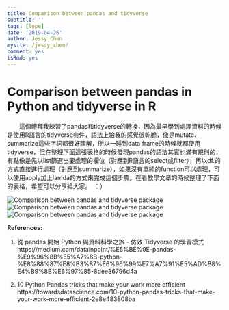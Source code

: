 ```yaml
---
title: Comparison between pandas and tidyverse
subtitle: ''
tags: [lope]
date: '2019-04-26'
author: Jessy Chen
mysite: /jessy_chen/
comment: yes
isRmd: yes
---
```


# Comparison between pandas in Python and tidyverse in R

　　這個禮拜我練習了pandas和tidyverse的轉換，因為最早學到處理資料的時候是使用R語言的tidyverse套件，語法上給我的感覺很乾脆，像是mutate、summarize這些字詞都很好理解，所以一碰到data frame的時候就都使用tidyverse，但在整理下面這張表格的時候發現pandas的語法其實也滿有規則的，有點像是先以list篩選出要處理的欄位（對應到R語言的select或filter），再以df.<function>的方式直接進行處理（對應到summarize），如果沒有單純的function可以處理，可以使用apply加上lamda的方式來完成這個步驟。在看教學文章的時候整理了下面的表格，希望可以分享給大家。　：）

![Comparison between pandas and tidyverse package](1.jpg)
![Comparison between pandas and tidyverse package](2.jpg)
![Comparison between pandas and tidyverse package](3.jpg)

<b>References:</b></br>

1. 從 pandas 開始 Python 與資料科學之旅 - 仿效 Tidyverse 的學習模式</br>
https://medium.com/datainpoint/%E5%BE%9E-pandas-%E9%96%8B%E5%A7%8B-python-%E8%88%87%E8%B3%87%E6%96%99%E7%A7%91%E5%AD%B8%E4%B9%8B%E6%97%85-8dee36796d4a

2. 10 Python Pandas tricks that make your work more efficient</br>
https://towardsdatascience.com/10-python-pandas-tricks-that-make-your-work-more-efficient-2e8e483808ba
